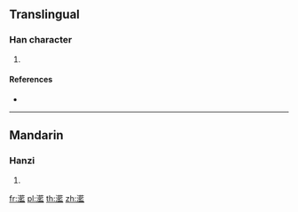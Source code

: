 {{character info/new}}
==Translingual==

===Han character===
{{Han char|rn=85|rad=水|as=18|sn=21|four=34111|canj=ETST}}

# {{defn|Han|sort=水18}}

====References====
* {{Han ref|kx=0662.200|dkj=18744|dj=1071.210|hdz=31791.120|uh=7046|ud=28742|bh=F5D9|bd=62937}}

----

==Mandarin==

===Hanzi===
{{cmn-hanzi|pin=[[lán]] ([[lan2]])|wg=lan<sup>2</sup>}}

# {{defn|lang=cmn|sort=水18}}

[[fr:灆]]
[[pl:灆]]
[[th:灆]]
[[zh:灆]]